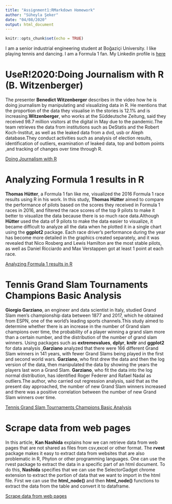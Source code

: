 ```yaml
---
title: "Assignment1:RMarkdown Homework"
author: "Süheyla Şeker"
date: "04/08/2020"
output: html_document
---
```


```r
knitr::opts_chunk$set(echo = TRUE)
```

I am a senior industrial engineering student at Boğaziçi University. 
I like playing tennis and dancing. I am a Formula 1 fan.
My Linkedin profile is
[here](https://www.linkedin.com/in/suheylaseker/)

# UseR!2020:Doing Journalism with R (B. Witzenberger)
The presenter **Benedict Witzenberger** describes in the video how he is doing journalism by manipulating and visualizing data in R. He mentions that the proportion of the data they visualise in the stories is 12.1% and is increasing.**Witzenberger**, who works at the Süddeutsche Zeitung, said they received 98.7 million visitors at the digital in May due to the pandemic.The team retrieves the data from institutions such as DeStatis and the Robert Koch-Institut, as well as the leaked data from a dvd, usb or Aleph database.They conduct activities such as analysis of election results, identification of outliers, examination of leaked data, top and bottom points ,and tracking of changes over time through R.

[Doing Journalism with R](https://www.youtube.com/watch?v=1bmdHy5vtfY&list=LLOOXUVQ4VuNbQgs2jHR_2Hg&index=2&t=448s)



# Analyzing Formula 1 results in R 
**Thomas Hütter**, a Formula 1 fan like me, visualized the 2016 Formula 1 race results using R in his work. In this study, **Thomas Hütter** aimed to compare the performance of pilots based on the scores they received in Formula 1 races in 2016, and filtered the race scores of the top 9 pilots to make it better to visualize the data because there is so much race data.Although **Hütter** used the data of 9 pilots to make the data easier to visualize, it became difficult to analyze all the data when he plotted it in a single chart using the **ggplot2** package. Each race driver's performance during the year has become more detailed in the graphics created separately, and  it was revealed that Nico Rosberg and Lewis Hamilton are the most stable pilots, as well as Daniel Ricciardo and Max Verstappen got at least 1 point at each race.

[Analyzing Formula 1 results in R](https://www.sqlservercentral.com/articles/analyzing-formula-1-results-in-r)

# Tennis Grand Slam Tournaments Champions Basic Analysis
**Giorgio Garziano**, an engineer and data scientist in Italy, studied Grand Slam men's championship data between 1877 and 2017, which he obtained from ESPN, one of the world's leading sports channels.This study aimed to determine whether there is an increase in the number of Grand slam champions over time, the probability of a player winning a grand slam more than a certain number, and the distribution of the number of grand slam winners. Using packages such as **extremevalues**, **dplyr**, **knitr** and **ggplot2** for data analysis ,**Garziano** analyzed that there were 166 different Grand Slam winners in 141 years, with fewer Grand Slams being played in the first and second world wars. **Garziano**, who first drew the data and then the log version of the data, then manipulated the data by showing the years the players last won a Grand Slam. **Garziano**, who fit the data into the log normal distribution, has identified Roger Federer and Rafael Nadal as outliers.The author, who carried out regression analysis, said that as the present day approached, the number of new Grand Slam winners increased and there was a positive correlation between the number of new Grand Slam winners over time.

[Tennis Grand Slam Tournaments Champions Basic Analysis](https://www.sqlservercentral.com/articles/analyzing-formula-1-results-in-r)

# Scrape data from web pages
In this article, **Kan Nashida** explains how we can retrieve data from web pages that are not shared as files from csv,excel or other format. The **rvest** package makes it easy to extract data from websites that are also problematic in R, Phyton or other programming languages. One can use the rvest package to extract the data in a specific part of an html document. To do this, **Nashida** specifies that we can use the SelectorGadget chrome extension to extract the portion of data that we want to import in the html file. First we can use the **html_node()** and then **html_node()** functions to extract the data from the table and convert it to dataframe.



[Scrape data from web pages](https://blog.exploratory.io/scrape-data-from-web-pages-50e45b2b150a)



